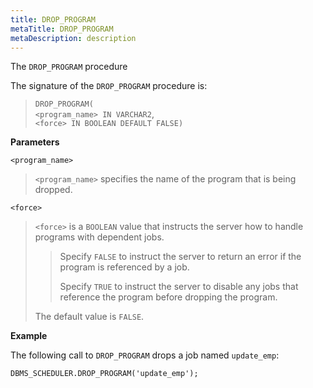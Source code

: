```yaml
---
title: DROP_PROGRAM
metaTitle: DROP_PROGRAM
metaDescription: description
---
```


The `DROP_PROGRAM` procedure

The signature of the `DROP_PROGRAM` procedure is:

> `DROP_PROGRAM(`  
> `<program_name> IN VARCHAR2`,  
> `<force> IN BOOLEAN DEFAULT FALSE)`

**Parameters**

`<program_name>`

> `<program_name>` specifies the name of the program that is being
> dropped.

`<force>`

> `<force>` is a `BOOLEAN` value that instructs the server how to handle
> programs with dependent jobs.
> 
> > Specify `FALSE` to instruct the server to return an error if the
> > program is referenced by a job.
> > 
> > Specify `TRUE` to instruct the server to disable any jobs that
> > reference the program before dropping the program.
> 
> The default value is `FALSE`.

**Example**

The following call to `DROP_PROGRAM` drops a job named `update_emp`:

``` text
DBMS_SCHEDULER.DROP_PROGRAM('update_emp');
```
